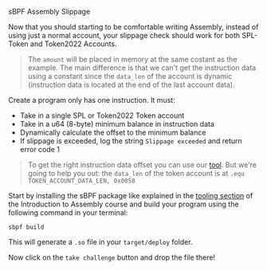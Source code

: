 
<ChallengeTitle>sBPF Assembly Slippage</ChallengeTitle>

Now that you should starting to be comfortable writing Assembly, instead of using just a normal account, your slippage check should work for both SPL-Token and Token2022 Accounts.

> The `amount` will be placed in memory at the same costant as the example. The main difference is that we can't get the instruction data using a constant since the `data_len` of the account is dynamic (instruction data is located at the end of the last account data).

Create a program only has one instruction. It must:
- Take in a single SPL or Token2022 Token account
- Take in a u64 (8-byte) minimum balance in instruction data
- Dynamically calculate the offset to the minimum balance
- If slippage is exceeded, log the string `Slippage exceeded` and return error code 1

> To get the right instruction data offset you can use our [tool](https://sbpf.xyz). But we're going to help you out: the `data_len` of the token account is at `.equ TOKEN_ACCOUNT_DATA_LEN, 0x0058`

Start by installing the sBPF package like explained in the [tooling section](/en/courses/introduction-to-assembly/tooling) of the Introduction to Assembly course and build your program using the following command in your terminal:

```
sbpf build
```

This will generate a `.so` file in your `target/deploy` folder. 

Now click on the `take challenge` button and drop the file there!


<RequirementList>
  <Requirement
    title="Challenge 1: Testing the Slippage with SPL-Token"
    description="Your program should suceed when the amount of token in an SPL-Token Account is higher than the amount passed in."
  />

  <Requirement
    title="Challenge 2: Testing the Failure of a Slippage"
    description="Your program should fail when the amount of token in an Token Account is lower than the amount passed in."
  />

<Requirement
    title="Challenge 1: Testing the Slippage with Token2022"
    description="Your program should suceed when the amount of token in an Token2022 Account is higher than the amount passed in."
  />
</RequirementList>